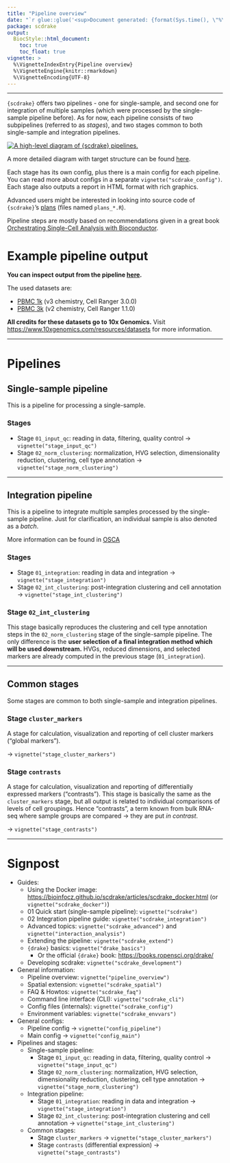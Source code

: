 ```yaml
---
title: "Pipeline overview"
date: "`r glue::glue('<sup>Document generated: {format(Sys.time(), \"%Y-%m-%d %H:%M:%S %Z%z</sup>\")}')`"
package: scdrake
output:
  BiocStyle::html_document:
    toc: true
    toc_float: true
vignette: >
  %\VignetteIndexEntry{Pipeline overview}
  %\VignetteEngine{knitr::rmarkdown}
  %\VignetteEncoding{UTF-8}  
---
```


***

`{scdrake}` offers two pipelines - one for single-sample, and second one for integration of multiple samples
(which were processed by the single-sample pipeline before). As for now, each pipeline consists of
two subpipelines (referred to as *stages*), and two stages common to both single-sample and integration pipelines.

[![A high-level diagram of `{scdrake}` pipelines.](pipeline_overview.png)](https://github.com/bioinfocz/scdrake/blob/main/diagrams/pipeline_overview.pdf)

A more detailed diagram with target structure can be found [here](https://github.com/bioinfocz/scdrake/blob/main/diagrams/pipeline_overview.pdf).

Each stage has its own config, plus there is a main config for each pipeline.
You can read more about configs in a separate `vignette("scdrake_config")`.
Each stage also outputs a report in HTML format with rich graphics.

Advanced users might be interested in looking into source code of `{scdrake}`'s [plans](https://github.com/bioinfocz/scdrake/tree/main/R)
(files named `plans_*.R`).

Pipeline steps are mostly based on recommendations given in a great book
[Orchestrating Single-Cell Analysis with Bioconductor](https://bioconductor.org/books/3.15/OSCA/).

# Example pipeline output

**You can inspect output from the pipeline [here](https://onco.img.cas.cz/novotnyj/scdrake/).**

The used datasets are:

- [PBMC 1k](https://www.10xgenomics.com/resources/datasets/1-k-pbm-cs-from-a-healthy-donor-v-3-chemistry-3-standard-3-0-0)
  (v3 chemistry, Cell Ranger 3.0.0)
- [PBMC 3k](https://www.10xgenomics.com/resources/datasets/3-k-pbm-cs-from-a-healthy-donor-1-standard-1-1-0)
  (v2 chemistry, Cell Ranger 1.1.0)

**All credits for these datasets go to 10x Genomics.**
Visit <https://www.10xgenomics.com/resources/datasets> for more information.

***

# Pipelines

## Single-sample pipeline

This is a pipeline for processing a single-sample.

### Stages

- Stage `01_input_qc`: reading in data, filtering, quality control -> `vignette("stage_input_qc")`
- Stage `02_norm_clustering`: normalization, HVG selection, dimensionality reduction, clustering, cell type annotation
  -> `vignette("stage_norm_clustering")`

***

## Integration pipeline

This is a pipeline to integrate multiple samples processed by the single-sample pipeline.
Just for clarification, an individual sample is also denoted as a *batch*.

More information can be found in [OSCA](http://bioconductor.org/books/3.15/OSCA.multisample)

### Stages

- Stage `01_integration`: reading in data and integration -> `vignette("stage_integration")`
- Stage `02_int_clustering`: post-integration clustering and cell annotation -> `vignette("stage_int_clustering")`

### Stage `02_int_clustering`

This stage basically reproduces the clustering and cell type annotation steps in the `02_norm_clustering` stage of
the single-sample pipeline. The only difference is the **user selection of a final integration method which will be used downstream.**
HVGs, reduced dimensions, and selected markers are already computed in the previous stage (`01_integration`).

***

## Common stages

Some stages are common to both single-sample and integration pipelines.

### Stage `cluster_markers`

A stage for calculation, visualization and reporting of cell cluster markers ("global markers").

-> `vignette("stage_cluster_markers")`

### Stage `contrasts`

A stage for calculation, visualization and reporting of differentially expressed markers ("contrasts").
This stage is basically the same as the `cluster_markers` stage, but all output is related to individual comparisons
of levels of cell groupings. Hence "contrasts", a term known from bulk RNA-seq where sample groups are compared
-> they are put *in contrast*.

-> `vignette("stage_contrasts")`

***

# Signpost

- Guides:
  - Using the Docker image: <https://bioinfocz.github.io/scdrake/articles/scdrake_docker.html>
    (or `vignette("scdrake_docker")`)
  - 01 Quick start (single-sample pipeline): `vignette("scdrake")`
  - 02 Integration pipeline guide: `vignette("scdrake_integration")`
  - Advanced topics: `vignette("scdrake_advanced")` and `vignette("interaction_analysis")`
  - Extending the pipeline: `vignette("scdrake_extend")`
  - `{drake}` basics: `vignette("drake_basics")`
    - Or the official `{drake}` book: <https://books.ropensci.org/drake/>
  - Developing scdrake: `vignette("scdrake_development")`
- General information:
  - Pipeline overview: `vignette("pipeline_overview")`
  - Spatial extension: `vignette("scdrake_spatial")`
  - FAQ & Howtos: `vignette("scdrake_faq")`
  - Command line interface (CLI): `vignette("scdrake_cli")`
  - Config files (internals): `vignette("scdrake_config")`
  - Environment variables: `vignette("scdrake_envvars")`
- General configs:
    - Pipeline config -> `vignette("config_pipeline")`
    - Main config -> `vignette("config_main")`
- Pipelines and stages:
  - Single-sample pipeline:
    - Stage `01_input_qc`: reading in data, filtering, quality control -> `vignette("stage_input_qc")`
    - Stage `02_norm_clustering`: normalization, HVG selection, dimensionality reduction, clustering, cell type annotation
      -> `vignette("stage_norm_clustering")`
  - Integration pipeline:
    - Stage `01_integration`: reading in data and integration -> `vignette("stage_integration")`
    - Stage `02_int_clustering`: post-integration clustering and cell annotation -> `vignette("stage_int_clustering")`
  - Common stages:
    - Stage `cluster_markers` -> `vignette("stage_cluster_markers")`
    - Stage `contrasts` (differential expression) -> `vignette("stage_contrasts")`
